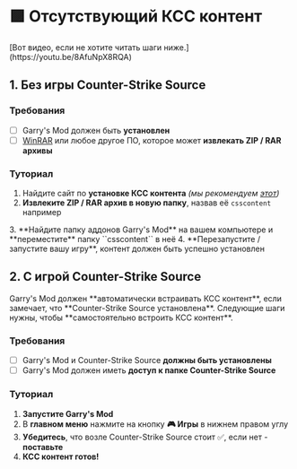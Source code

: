 
# 🟪 Отсутствующий КСС контент
<Callout type="info" emoji="ℹ️">
    [Вот видео, если не хотите читать шаги ниже.](https://youtu.be/8AfuNpX8RQA)
</Callout>

## 1. Без игры Counter-Strike Source
### Требования
- [ ] Garry's Mod должен быть **установлен**
- [ ] [WinRAR](https://www.win-rar.com/start.html?&L=10) или любое другое ПО, которое может **извлекать ZIP / RAR архивы**

### Туториал
1. Найдите сайт по **установке КСС контента** *(мы рекомендуем [этот](https://gmodcontent.com/))*
2. **Извлеките ZIP / RAR архив в новую папку**, назвав её ``csscontent`` например
<FileTree>
  <FileTree.Folder name="csscontent" defaultOpen>
    <FileTree.File name="materials" />
    <FileTree.File name="models" />
    <FileTree.File name="particles" />
    <FileTree.File name="sound" />
  </FileTree.Folder>
</FileTree>
3. **Найдите папку аддонов Garry's Mod** на вашем компьютере и **переместите** папку ``csscontent`` в неё
4. **Перезапустите / запустите вашу игру**, контент должен быть успешно установлен

## 2. С игрой Counter-Strike Source
<Callout type="info" emoji="ℹ️">
    Garry's Mod должен **автоматически встраивать КСС контент**, если замечает, что **Counter-Strike Source установлена**.  
    Следующие шаги нужны, чтобы **самостоятельно встроить КСС контент**.
</Callout>

### Требования
- [ ] Garry's Mod и Counter-Strike Source **должны быть установлены**
- [ ] Garry's Mod должен иметь **доступ к папке Counter-Strike Source**

### Туториал
1. **Запустите Garry's Mod**
2. В **главном меню** нажмите на кнопку **🎮 Игры** в нижнем правом углу
3. **Убедитесь**, что возле Counter-Strike Source стоит ✅, если нет - **поставьте** 
4. **КСС контент готов!**